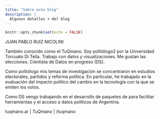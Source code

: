 ```yaml
---
title: "Sobre este blog"
description: |
  Algunos detalles + del blog
---
```


```r
knitr::opts_chunk$set(echo = FALSE)
```

JUAN PABLO RUIZ NICOLINI

También conocido como el TuQmano. Soy politólogo2 por la Universidad Torcuato Di Tella. Trabajo con datos y visualizaciones. Me gustan las elecciones. Cientista de Datos en progreso (DS).

Como politólogo mis temas de investigación se concentraron en estudios electorales, partidos y reforma política. En particular, he trabajado en la evaluación del impacto político del cambio en la tecnología con la que se emiten los votos.

Como DS vengo trabajando en el desarrollo de paquetes de  para facilitar herramientas y el acceso a datos políticos de Argentina.

 tuqmano.ar |  TuQmano |  /tuqmano
